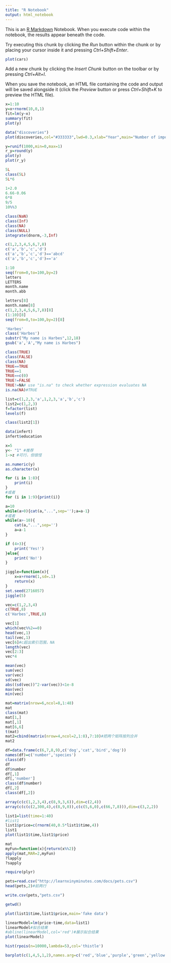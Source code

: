 ```yaml
---
title: "R Notebook"
output: html_notebook
---
```


This is an [R Markdown](http://rmarkdown.rstudio.com) Notebook. When you execute code within the notebook, the results appear beneath the code. 

Try executing this chunk by clicking the *Run* button within the chunk or by placing your cursor inside it and pressing *Ctrl+Shift+Enter*. 

```r
plot(cars)
```

Add a new chunk by clicking the *Insert Chunk* button on the toolbar or by pressing *Ctrl+Alt+I*.

When you save the notebook, an HTML file containing the code and output will be saved alongside it (click the *Preview* button or press *Ctrl+Shift+K* to preview the HTML file).
```r
x=1:10
y=x+rnorm(10,0,1)
fit=lm(y~x)
summary(fit)
plot(y)
```
```r
data("discoveries")
plot(discoveries,col="#333333",lwd=0.3,xlab="Year",main="Number of important discoveries per year")
```
```r
y=runif(1000,min=0,max=1)
r_y=round(y)
plot(y)
plot(r_y)
```
```r
5L
class(5L)
5L*6
```
```r
1+2.0
6.66-0.06
6*8
9/5
10%%3
```
```r
class(NaN)
class(Inf)
class(NA)
class(NULL)
integrate(dnorm,-3,Inf)
```
```r
c(1,2,3,4,5,6,7,8)
c('a','b','c','d')
c('a','b','c','d')=='abcd'
c('a','b','c','d')=='a'
```
```r
1:10
seq(from=0,to=100,by=2)
letters
LETTERS
month.name
month.abb
```
```r
letters[8]
month.name[8]
c(1,2,3,4,5,6,7,8)[8]
(1:10)[8]
seq(from=0,to=100,by=2)[8]
```
```r
'Harbes'
class('Harbes')
substr("My name is Harbes",12,18)
gsub('a','A',"My name is Harbes")
```
```r
class(TRUE)
class(FALSE)
class(NA)
TRUE==TRUE
TRUE==1
TRUE==c(0)
TRUE!=FALSE
TRUE!=NA# use "is.na" to check whether expression evaluates NA
is.na(NA)#TRUE
```
```r
list=c(1,2,3,'a',1,2,3,'a','b','c')
list2=c(1,2,3)
f=factor(list)
levels(f)
```
```r
class(list2[1])
```
```r
data(infert)
infert$education
```
```r
x=5
y<- "1" #推荐
1->z #可行，但很怪
```
```r
as.numeric(y)
as.character(x)
```
```r
for (i in 1:8){
    print(i)
}
#或者
for (i in 1:9){print(i)}
```
```r
a=10
while(a>0){cat(a,"...",sep='');a=a-1}
#或者
while(a>-10){
    cat(a,"...",sep='')
    a=a-1
}
```
```r
if (4>3){
    print('Yes!')
}else{
    print('No!')
}
```
```r
jiggle=function(x){
    x=x+rnorm(1,sd=.1)
    return(x)
}
set.seed(2716057)
jiggle(5)
```
```r
vec=c(1,2,3,4)
c(TRUE,8)
c('Harbes',TRUE,8)
```
```r
vec[1]
which(vec%%2==0)
head(vec,1)
tail(vec,1)
vec[6]#c超出索引范围，NA
length(vec)
vec[2:3]
vec*4

```
```r
mean(vec)
sum(vec)
var(vec)
sd(vec)
abs((sd(vec))^2-var(vec))<1e-8
max(vec)
min(vec)
```
```r
mat=matrix(nrow=6,ncol=8,1:48)
mat
class(mat)
mat[1,]
mat[,1]
mat[6,6]
t(mat)
mat2=cbind(matrix(nrow=4,ncol=2,1:8),7:10)#把两个矩阵按列合并
mat2
```
```r
df=data.frame(c(6,7,8,9),c('dog','cat','bird','dog'))
names(df)=c('number','species')
class(df)
df
df$number
df[,1]
df[,'number']
class(df$number)
df[,2]
class(df[,2])
```
```r
array(c(c(1,2,3,4),c(8,9,3,6)),dim=c(2,4))
array(c(c(c(2,300,4),c(8,9,0)),c(c(5,6,0),c(66,7,8))),dim=c(3,2,2))
```
```r
list1=list(time=1:40)
#list1
list1$price=c(rnorm(40,0.5*list1$time,4))
list1
plot(list1$time,list1$price)
```
```r
mat
myFun=function(x){return(x%%2)}
apply(mat,MAR=2,myFun)
?lapply
?sapply
```
```r
require(plyr)
```
```r
pets=read.csv("http://learnxinyminutes.com/docs/pets.csv")
head(pets,2)#前两行
```
```r
write.csv(pets,"pets.csv")
```
```r
getwd()
```
```r
plot(list1$time,list1$price,main='fake data')
```
```r
linearModel=lm(price~time,data=list1)
linearModel#拟合结果
#abline(linearModel,col='red')#展示拟合结果
plot(linearModel)
```
```r
hist(rpois(n=10000,lambda=5),col='thistle')
```
```r
barplot(c(1,4,5,1,2),names.arg=c('red','blue','purple','green','yellow'))
```

